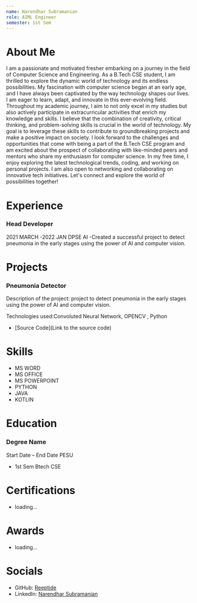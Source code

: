 ```yaml
---
name: Narendhar Subramanian
role: AIML Engineer
semester: 1st Sem
---
```


# About Me

I am a passionate and motivated fresher embarking on a journey in the field of Computer Science and Engineering. As a B.Tech CSE student, I am thrilled to explore the dynamic world of technology and its endless possibilities.
My fascination with computer science began at an early age, and I have always been captivated by the way technology shapes our lives. I am eager to learn, adapt, and innovate in this ever-evolving field. Throughout my academic journey, I aim to not only excel in my studies but also actively participate in extracurricular activities that enrich my knowledge and skills.
I believe that the combination of creativity, critical thinking, and problem-solving skills is crucial in the world of technology. My goal is to leverage these skills to contribute to groundbreaking projects and make a positive impact on society.
I look forward to the challenges and opportunities that come with being a part of the B.Tech CSE program and am excited about the prospect of collaborating with like-minded peers and mentors who share my enthusiasm for computer science.
In my free time, I enjoy exploring the latest technological trends, coding, and working on personal projects. I am also open to networking and collaborating on innovative tech initiatives. Let's connect and explore the world of possibilities together!


# Experience

### Head Developer
2021 MARCH -2022 JAN
DPSE AI 
-Created a successful project to detect pneumonia in the early stages using the power of AI and computer vision.

# Projects

### Pneumonia Detector
Description of the project: project to detect pneumonia in the early stages using the power of AI and computer vision.

Technologies used:Convoluted Neural Network, OPENCV , Python 
- [Source Code](Link to the source code)

# Skills
- MS WORD 
- MS OFFICE 
- MS POWERPOINT
- PYTHON
- JAVA
- KOTLIN


# Education

### Degree Name
Start Date – End Date
PESU
- 1st Sem Btech CSE

# Certifications
- loading...

# Awards
- loading...

# Socials
- GitHub: [Reeptide](https://github.com/Reeptide)
- LinkedIn: [Narendhar Subramanian](https://www.linkedin.com/in/narendhar-subramanian-053880281/)
